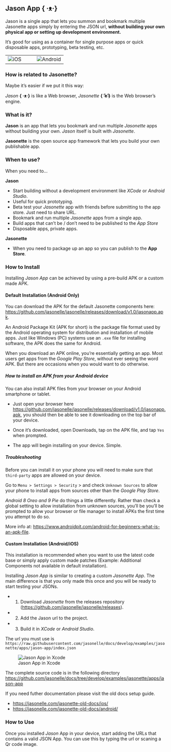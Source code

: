 ## Jason App **{ ·ᴥ·}**

Jason is a single app that lets you summon and bookmark 
multiple Jasonette apps simply by entering the JSON url, 
**without building your own physical app or setting up 
development environment.**

It's good for using as a container for single purpose apps 
or quick disposable apps, prototyping, beta testing, etc.

| | |
|--|--|
![iOS](images/tools/jasonapp/jason-ios.gif)|![Android](images/tools/jasonapp/jason-android.gif)


### How is related to Jasonette?

Maybe it's easier if we put it this way:

*Jason* **{ ·ᴥ·}** is like a Web browser, 
*Jasonette* **{ ˃̵̑ᴥ˂̵̑}** is the Web browser's engine.

### What is it?

**Jason** is an app that lets you bookmark and run multiple
*Jasonette* apps without building your own. 
*Jason* itself is built with *Jasonette*.

**Jasonette** is the open source app framework 
that lets you build your own publishable app.


### When to use?

When you need to...

**Jason**

- Start building without a development environment like *XCode* or *Android Studio*.
- Useful for quick prototyping.
- Beta test your *Jasonette* app with friends before submitting to the app store. Just need to share URL.
- Bookmark and run multiple *Jasonette* apps from a single app.
- Build apps that can't be / don't need to be published to the *App Store*</li>
- Disposable apps, private apps.

**Jasonette**

- When you need to package up an app so you can publish to the **App Store**.

### How to Install

Installing *Jason App* can be achieved by using a pre-build APK 
or a custom made APK.

#### Default Installation (Android Only)

You can download the APK for the default Jasonette components here:
[https://github.com/jasonelle/jasonelle/releases/download/v1.0/jasonapp.apk](https://github.com/jasonelle/jasonelle/releases/download/v1.0/jasonapp.apk).

An Android Package Kit (APK for short) is the package file 
format used by the Android operating system for 
distribution and installation of mobile apps. 
Just like Windows (PC) systems use an `.exe` 
file for installing software, the APK does the same for Android.

When you download an APK online, 
you're essentially getting an app. 
Most users get apps from the *Google Play Store*, 
without ever seeing the word APK. 
But there are occasions when you would want to do otherwise.

##### How to install an APK from your Android device

You can also install APK files from your browser on your 
Android smartphone or tablet.

- Just open your browser here [https://github.com/jasonelle/jasonelle/releases/download/v1.0/jasonapp.apk](https://github.com/jasonelle/jasonelle/releases/download/v1.0/jasonapp.apk), 
you should then be able to see it downloading on 
the top bar of your device.

- Once it's downloaded, open Downloads, tap on the APK file, 
and tap `Yes` when prompted.

- The app will begin installing on your device. Simple.

##### Troubleshooting

Before you can install it on your phone you 
will need to make sure that `third-party` apps are allowed on your device.


Go to `Menu > Settings > Security` > and check `Unknown Sources` 
to allow your phone to install apps from sources 
other than the *Google Play Store*.


*Android 8 Oreo and 9 Pie* do things a little differently. 
Rather than check a global setting to allow installation 
from unknown sources, you'll be you'll be prompted to 
allow your browser or file manager to install APKs 
the first time you attempt to do so.

More info at: 
[https://www.androidpit.com/android-for-beginners-what-is-an-apk-file](https://www.androidpit.com/android-for-beginners-what-is-an-apk-file).


#### Custom Installation (Android/iOS)

This installation is recommended when you want to use the latest code base or simply
apply custom made patches (Example: Additional Components not available in default installation).

Installing *Jason App* is similar to creating a custom *Jasonette App*.
The main difference is that you only made this once and you will be ready
to start testing your JSONs.

- 1. Download *Jasonette* from the releases repository ([https://github.com/jasonelle/jasonelle/releases](https://github.com/jasonelle/jasonelle/releases)).
- 2. Add the Jason url to the project.
- 3. Build it in *XCode* or *Android Studio*.

The url you must use is
`https://raw.githubusercontent.com/jasonelle/docs/develop/examples/jasonette/apps/jason-app/index.json`

![Jason App in Xcode](images/tools/jasonapp/jasonapp.png)

The complete source code is in the following directory
[https://github.com/jasonelle/docs/tree/develop/examples/jasonette/apps/jason-app](https://github.com/jasonelle/docs/tree/develop/examples/jasonette/apps/jason-app)

If you need futher documentation please visit the old docs setup guide.

- [https://jasonelle.com/jasonette-old-docs/ios/](https://jasonelle.com/jasonette-old-docs/ios/)
- [https://jasonelle.com/jasonette-old-docs/android/](https://jasonelle.com/jasonette-old-docs/android/)

### How to Use

Once you installed *Jason* App in your device, start adding
the URLs that contains a valid JSON App. You can use this
by typing the url or scaning a Qr code image.
